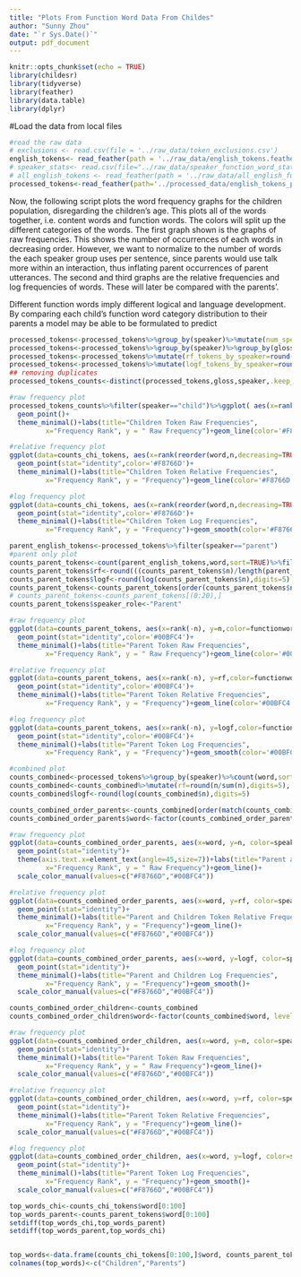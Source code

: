 ```yaml
---
title: "Plots From Function Word Data From Childes"
author: "Sunny Zhou"
date: "`r Sys.Date()`"
output: pdf_document
---
```


```r

knitr::opts_chunk$set(echo = TRUE)
library(childesr)
library(tidyverse)
library(feather)
library(data.table)
library(dplyr)

```


#Load the data from local files
```r
#read the raw data
# exclusions <- read.csv(file = '../raw_data/token_exclusions.csv')
english_tokens<- read_feather(path = '../raw_data/english_tokens.feather')
# speaker_stats<- read.csv(file="../raw_data/speaker_function_word_stats.csv")
# all_english_tokens <- read_feather(path = '../raw_data/all_english_function_word_tokens.feather')
processed_tokens<-read_feather(path='../processed_data/english_tokens_processed.feather')
```

Now, the following script plots the word frequency graphs for the children population, disregarding the children's age. This plots all of the words together, i.e. content words and function words. The colors will split up the different categories of the words.
The first graph shown is the graphs of raw frequencies. This shows the number of occurrences of each words in decreasing order. However, we want to normalize to the number of words the each speaker group uses per sentence, since parents would use talk more within an interaction, thus inflating parent occurrences of parent utterances. The second and third graphs are the relative frequencies and log frequencies of words. These will later be compared with the parents'.

Different function words imply different logical and language development. By comparing each child's function word category distribution to their parents a model may be able to be formulated to predict 

```r
processed_tokens<-processed_tokens%>%group_by(speaker)%>%mutate(num_speakers=n())
processed_tokens<-processed_tokens%>%group_by(speaker)%>%group_by(gloss)%>%mutate(count_tokens_by_speaker=n())
processed_tokens<-processed_tokens%>%mutate(rf_tokens_by_speaker=round(count_tokens_by_speaker/num_speakers,digits=5))
processed_tokens<-processed_tokens%>%mutate(logf_tokens_by_speaker=round(log(count_tokens_by_speaker),digits=5))
## removing duplicates 
processed_tokens_counts<-distinct(processed_tokens,gloss,speaker,.keep_all= TRUE)

```


```r

#raw frequency plot
processed_tokens_counts%>%filter(speaker=="child")%>%ggplot( aes(x=rank(reorder(gloss,n,decreasing=TRUE)), y=n,color=functionword_category)) +
  geom_point()+
  theme_minimal()+labs(title="Children Token Raw Frequencies", 
         x="Frequency Rank", y = " Raw Frequency")+geom_line(color='#F8766D')

#relative frequency plot
ggplot(data=counts_chi_tokens, aes(x=rank(reorder(word,n,decreasing=TRUE)), y=rf,color=functionword_category)) +
  geom_point(stat="identity",color='#F8766D')+
  theme_minimal()+labs(title="Children Token Relative Frequencies", 
         x="Frequency Rank", y = "Frequency")+geom_line(color='#F8766D')

#log frequency plot
ggplot(data=counts_chi_tokens, aes(x=rank(reorder(word,n,decreasing=TRUE)), y=logf,color=functionword_category)) +
  geom_point(stat="identity",color='#F8766D')+
  theme_minimal()+labs(title="Children Token Log Frequencies", 
         x="Frequency Rank", y = "Frequency")+geom_smooth(color='#F8766D')
```

```r
parent_english_tokens<-processed_tokens%>%filter(speaker=="parent")
#parent only plot
counts_parent_tokens<-count(parent_english_tokens,word,sort=TRUE)%>%filter(word!="other")
counts_parent_tokens$rf<-round(((counts_parent_tokens$n)/length(parent_english_tokens$word)),digits=5)
counts_parent_tokens$logf<-round(log(counts_parent_tokens$n),digits=5)
counts_parent_tokens<-counts_parent_tokens[order(counts_parent_tokens$n,decreasing=TRUE),]
# counts_parent_tokens<-counts_parent_tokens[(0:20),]
counts_parent_tokens$speaker_role<-"Parent"

#raw frequency plot
ggplot(data=counts_parent_tokens, aes(x=rank(-n), y=n,color=functionword_category)) +
  geom_point(stat="identity",color='#00BFC4')+
  theme_minimal()+labs(title="Parent Token Raw Frequencies", 
         x="Frequency Rank", y = " Raw Frequency")+geom_line(color='#00BFC4')

#relative frequency plot
ggplot(data=counts_parent_tokens, aes(x=rank(-n), y=rf,color=functionword_category)) +
  geom_point(stat="identity",color='#00BFC4')+
  theme_minimal()+labs(title="Parent Token Relative Frequencies", 
         x="Frequency Rank", y = "Frequency")+geom_line(color='#00BFC4')

#log frequency plot
ggplot(data=counts_parent_tokens, aes(x=rank(-n), y=logf,color=functionword_category)) +
  geom_point(stat="identity",color='#00BFC4')+
  theme_minimal()+labs(title="Parent Token Log Frequencies", 
         x="Frequency Rank", y = "Frequency")+geom_smooth(color='#00BFC4')
```

```r
#combined plot
counts_combined<-processed_tokens%>%group_by(speaker)%>%count(word,sort=TRUE)%>%filter(word!="other")
counts_combined<-counts_combined%>%mutate(rf=round(n/sum(n),digits=5),.by=speaker)%>%subset(select=-c(.by))
counts_combined$logf<-round(log(counts_combined$n),digits=5)

counts_combined_order_parents<-counts_combined[order(match(counts_combined$word,counts_parent_tokens$word)),]
counts_combined_order_parents$word<-factor(counts_combined_order_parents$word, levels = counts_parent_tokens$word)

#raw frequency plot
ggplot(data=counts_combined_order_parents, aes(x=word, y=n, color=speaker)) +
  geom_point(stat="identity")+
  theme(axis.text.x=element_text(angle=45,size=7))+labs(title="Parent and Children Token Raw Frequencies", 
         x="Frequency Rank", y = " Raw Frequency")+geom_line()+
  scale_color_manual(values=c("#F8766D","#00BFC4"))

#relative frequency plot
ggplot(data=counts_combined_order_parents, aes(x=word, y=rf, color=speaker)) +
  geom_point(stat="identity")+
  theme_minimal()+labs(title="Parent and Children Token Relative Frequencies", 
         x="Frequency Rank", y = "Frequency")+geom_line()+
  scale_color_manual(values=c("#F8766D","#00BFC4"))

#log frequency plot
ggplot(data=counts_combined_order_parents, aes(x=word, y=logf, color=speaker)) +
  geom_point(stat="identity")+
  theme_minimal()+labs(title="Parent and Children Log Frequencies", 
         x="Frequency Rank", y = "Frequency")+geom_smooth()+
  scale_color_manual(values=c("#F8766D","#00BFC4"))

```

```r
counts_combined_order_children<-counts_combined
counts_combined_order_children$word<-factor(counts_combined$word, levels = counts_chi_tokens$word)

#raw frequency plot
ggplot(data=counts_combined_order_children, aes(x=word, y=n, color=speaker)) +
  geom_point(stat="identity")+
  theme_minimal()+labs(title="Parent Token Raw Frequencies", 
         x="Frequency Rank", y = " Raw Frequency")+geom_line()+
  scale_color_manual(values=c("#F8766D","#00BFC4"))

#relative frequency plot
ggplot(data=counts_combined_order_children, aes(x=word, y=rf, color=speaker)) +
  geom_point(stat="identity")+
  theme_minimal()+labs(title="Parent Token Relative Frequencies", 
         x="Frequency Rank", y = "Frequency")+geom_line()+
  scale_color_manual(values=c("#F8766D","#00BFC4"))

#log frequency plot
ggplot(data=counts_combined_order_children, aes(x=word, y=logf, color=speaker)) +
  geom_point(stat="identity")+
  theme_minimal()+labs(title="Parent Token Log Frequencies", 
         x="Frequency Rank", y = "Frequency")+geom_smooth()+
  scale_color_manual(values=c("#F8766D","#00BFC4"))
```

```r
top_words_chi<-counts_chi_tokens$word[0:100]
top_words_parent<-counts_parent_tokens$word[0:100]
setdiff(top_words_chi,top_words_parent)
setdiff(top_words_parent,top_words_chi)
```

```r

```


```r
top_words<-data.frame(counts_chi_tokens[0:100,]$word, counts_parent_tokens[0:100,]$word)
colnames(top_words)<-c("Children","Parents")



```

